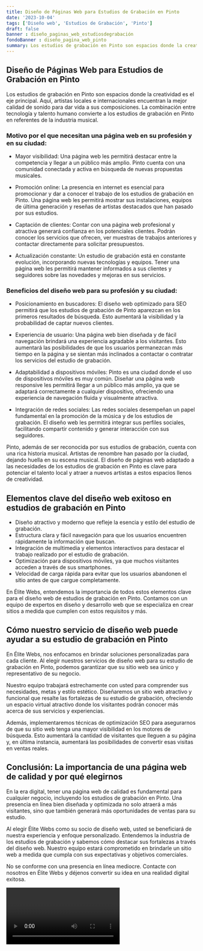 ```yaml
---
title: Diseño de Páginas Web para Estudios de Grabación en Pinto
date: '2023-10-04'
tags: ['Diseño web', 'Estudios de Grabación', 'Pinto']
draft: false
banner : diseño_paginas_web_estudiosdegrabación
fondoBanner : diseño_pagina_web_pinto
summary: Los estudios de grabación en Pinto son espacios donde la creatividad es el eje principal. Aquí, artistas locales e internacionales encuentran la mejor calidad de sonido para dar vida a sus composiciones. La combinación entre tecnología y talento humano convierte a los estudios de grabación en Pinto en referentes de la industria musical.
---
```


## Diseño de Páginas Web para Estudios de Grabación en Pinto

Los estudios de grabación en Pinto son espacios donde la creatividad es el eje principal. Aquí, artistas locales e internacionales encuentran la mejor calidad de sonido para dar vida a sus composiciones. La combinación entre tecnología y talento humano convierte a los estudios de grabación en Pinto en referentes de la industria musical.

### Motivo por el que necesitan una página web en su profesión y en su ciudad:

- Mayor visibilidad: Una página web les permitirá destacar entre la competencia y llegar a un público más amplio. Pinto cuenta con una comunidad conectada y activa en búsqueda de nuevas propuestas musicales.

- Promoción online: La presencia en internet es esencial para promocionar y dar a conocer el trabajo de los estudios de grabación en Pinto. Una página web les permitirá mostrar sus instalaciones, equipos de última generación y reseñas de artistas destacados que han pasado por sus estudios.

- Captación de clientes: Contar con una página web profesional y atractiva generará confianza en los potenciales clientes. Podrán conocer los servicios que ofrecen, ver muestras de trabajos anteriores y contactar directamente para solicitar presupuestos.

- Actualización constante: Un estudio de grabación está en constante evolución, incorporando nuevas tecnologías y equipos. Tener una página web les permitirá mantener informados a sus clientes y seguidores sobre las novedades y mejoras en sus servicios.

### Beneficios del diseño web para su profesión y su ciudad:

- Posicionamiento en buscadores: El diseño web optimizado para SEO permitirá que los estudios de grabación de Pinto aparezcan en los primeros resultados de búsqueda. Esto aumentará la visibilidad y la probabilidad de captar nuevos clientes.

- Experiencia de usuario: Una página web bien diseñada y de fácil navegación brindará una experiencia agradable a los visitantes. Esto aumentará las posibilidades de que los usuarios permanezcan más tiempo en la página y se sientan más inclinados a contactar o contratar los servicios del estudio de grabación.

- Adaptabilidad a dispositivos móviles: Pinto es una ciudad donde el uso de dispositivos móviles es muy común. Diseñar una página web responsive les permitirá llegar a un público más amplio, ya que se adaptará correctamente a cualquier dispositivo, ofreciendo una experiencia de navegación fluida y visualmente atractiva.

- Integración de redes sociales: Las redes sociales desempeñan un papel fundamental en la promoción de la música y de los estudios de grabación. El diseño web les permitirá integrar sus perfiles sociales, facilitando compartir contenido y generar interacción con sus seguidores.

Pinto, además de ser reconocida por sus estudios de grabación, cuenta con una rica historia musical. Artistas de renombre han pasado por la ciudad, dejando huella en su escena musical. El diseño de páginas web adaptado a las necesidades de los estudios de grabación en Pinto es clave para potenciar el talento local y atraer a nuevos artistas a estos espacios llenos de creatividad.

<GifSeo />

<Cta />

## Elementos clave del diseño web exitoso en estudios de grabación en Pinto

- Diseño atractivo y moderno que refleje la esencia y estilo del estudio de grabación.
- Estructura clara y fácil navegación para que los usuarios encuentren rápidamente la información que buscan.
- Integración de multimedia y elementos interactivos para destacar el trabajo realizado por el estudio de grabación.
- Optimización para dispositivos móviles, ya que muchos visitantes acceden a través de sus smartphones.
- Velocidad de carga rápida para evitar que los usuarios abandonen el sitio antes de que cargue completamente.

En Élite Webs, entendemos la importancia de todos estos elementos clave para el diseño web de estudios de grabación en Pinto. Contamos con un equipo de expertos en diseño y desarrollo web que se especializa en crear sitios a medida que cumplen con estos requisitos y más.

## Cómo nuestro servicio de diseño web puede ayudar a su estudio de grabación en Pinto

En Élite Webs, nos enfocamos en brindar soluciones personalizadas para cada cliente. Al elegir nuestros servicios de diseño web para su estudio de grabación en Pinto, podemos garantizar que su sitio web sea único y representativo de su negocio.

Nuestro equipo trabajará estrechamente con usted para comprender sus necesidades, metas y estilo estético. Diseñaremos un sitio web atractivo y funcional que resalte las fortalezas de su estudio de grabación, ofreciendo un espacio virtual atractivo donde los visitantes podrán conocer más acerca de sus servicios y experiencias.

Además, implementaremos técnicas de optimización SEO para asegurarnos de que su sitio web tenga una mayor visibilidad en los motores de búsqueda. Esto aumentará la cantidad de visitantes que lleguen a su página y, en última instancia, aumentará las posibilidades de convertir esas visitas en ventas reales.

## Conclusión: La importancia de una página web de calidad y por qué elegirnos

En la era digital, tener una página web de calidad es fundamental para cualquier negocio, incluyendo los estudios de grabación en Pinto. Una presencia en línea bien diseñada y optimizada no solo atraerá a más visitantes, sino que también generará más oportunidades de ventas para su estudio.

Al elegir Élite Webs como su socio de diseño web, usted se beneficiará de nuestra experiencia y enfoque personalizado. Entendemos la industria de los estudios de grabación y sabemos cómo destacar sus fortalezas a través del diseño web. Nuestro equipo estará comprometido en brindarle un sitio web a medida que cumpla con sus expectativas y objetivos comerciales.

No se conforme con una presencia en línea mediocre. Contacte con nosotros en Élite Webs y déjenos convertir su idea en una realidad digital exitosa.

<Video />

<CtaBot job='Estudios de Grabación' city='Pinto'/>

<Gmaps query='Pinto+españa+maps' />
